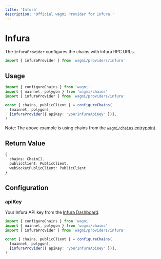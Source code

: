 ```yaml
---
title: 'Infura'
description: 'Official wagmi Provider for Infura.'
---
```



# Infura

The `infuraProvider` configures the chains with Infura RPC URLs.

```ts
import { infuraProvider } from 'wagmi/providers/infura'
```

## Usage

```ts
import { configureChains } from 'wagmi'
import { mainnet, polygon } from 'wagmi/chains'
import { infuraProvider } from 'wagmi/providers/infura'

const { chains, publicClient } = configureChains(
  [mainnet, polygon],
  [infuraProvider({ apiKey: 'yourInfuraApiKey' })],
)
```

Note: The above example is using chains from the [`wagmi/chains` entrypoint](/react/chains#wagmichains).

## Return Value

```ts
{
  chains: Chain[],
  publicClient: PublicClient,
  webSocketPublicClient: PublicClient
}
```

## Configuration

### apiKey

Your Infura API key from the [Infura Dashboard](https://infura.io/login).

```ts {7}
import { configureChains } from 'wagmi'
import { mainnet, polygon } from 'wagmi/chains'
import { infuraProvider } from 'wagmi/providers/infura'

const { chains, publicClient } = configureChains(
  [mainnet, polygon],
  [infuraProvider({ apiKey: 'yourInfuraApiKey' })],
)
```
